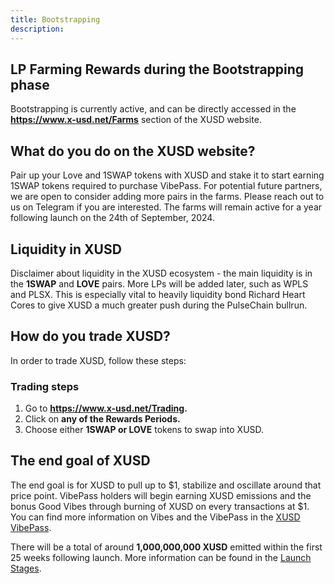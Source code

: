 ```yaml
---
title: Bootstrapping
description: 
---
```


## LP Farming Rewards during the Bootstrapping phase

Bootstrapping is currently active, and can be directly accessed in the **https://www.x-usd.net/Farms** section of the XUSD website. 

## What do you do on the XUSD website?

Pair up your Love and 1SWAP tokens with XUSD and stake it to start earning 1SWAP tokens required to purchase VibePass. For potential future partners, we are open to consider adding more pairs in the farms. Please reach out to us on Telegram if you are interested. The farms will remain active for a year following launch on the 24th of September, 2024.

## Liquidity in XUSD

Disclaimer about liquidity in the XUSD ecosystem - the main liquidity is in the **1SWAP** and **LOVE** pairs. More LPs will be added later, such as WPLS and PLSX. This is especially vital to heavily liquidity bond Richard Heart Cores to give XUSD a much greater push during the PulseChain bullrun.

## How do you trade XUSD?

In order to trade XUSD, follow these steps:

### Trading steps
1. Go to **https://www.x-usd.net/Trading.**
2. Click on **any of the Rewards Periods.**
3. Choose either **1SWAP or LOVE** tokens to swap into XUSD.


## The end goal of XUSD

The end goal is for XUSD to pull up to $1, stabilize and oscillate around that price point. VibePass holders will begin earning XUSD emissions and the bonus Good Vibes through burning of XUSD on every transactions at $1. You can find more information on Vibes and the VibePass in the [XUSD VibePass](https://docs.x-usd.net/docs/VibePass/Obtain).

There will be a total of around **1,000,000,000 XUSD** emitted within the first 25 weeks following launch. More information can be found in the [Launch Stages](https://docs.x-usd.net/docs/Launch/Genesis).

